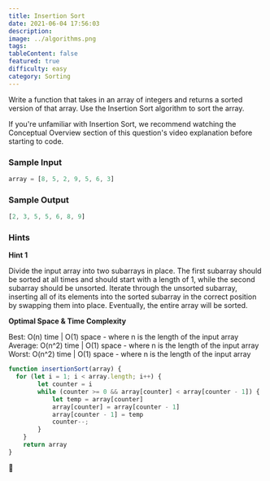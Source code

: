 ```yaml
---
title: Insertion Sort
date: 2021-06-04 17:56:03
description:
image: ../algorithms.png
tags:
tableContent: false
featured: true
difficulty: easy
category: Sorting
---
```


Write a function that takes in an array of integers and returns a sorted version of that array. Use the Insertion Sort algorithm to sort the array.

If you're unfamiliar with Insertion Sort, we recommend watching the Conceptual Overview section of this question's video explanation before starting to code.

### Sample Input

```js
array = [8, 5, 2, 9, 5, 6, 3]
```

### Sample Output

```js
[2, 3, 5, 5, 6, 8, 9]
```

### Hints

**Hint 1**

Divide the input array into two subarrays in place. The first subarray should be sorted at all times and should start with a length of 1, while the second subarray should be unsorted. Iterate through the unsorted subarray, inserting all of its elements into the sorted subarray in the correct position by swapping them into place. Eventually, the entire array will be sorted.

**Optimal Space & Time Complexity**

Best: O(n) time | O(1) space - where n is the length of the input array Average: O(n^2) time | O(1) space - where n is the length of the input array Worst: O(n^2) time | O(1) space - where n is the length of the input array

```js
function insertionSort(array) {
  for (let i = 1; i < array.length; i++) {
		let counter = i
		while (counter >= 0 && array[counter] < array[counter - 1]) {
			let temp = array[counter]
			array[counter] = array[counter - 1]
			array[counter - 1] = temp
			counter--;
		}
	}
	return array
}
```

🦔
